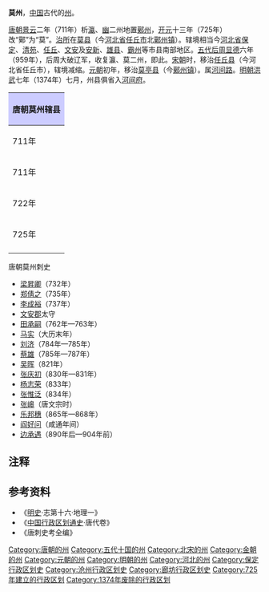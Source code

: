 '''莫州'''，[[中国|中国]]古代的[[州|州]]。

[[唐朝|唐朝]][[景云|景云]]二年（711年）析[[瀛州|瀛]]、[[幽州|幽]]二州地置[[鄚州_(唐朝)|鄚州]]，[[开元|开元]]十三年（725年）改“鄚”为“莫”。[[治所|治所]]在[[莫县|莫县]]（今[[河北省|河北省]][[任丘市|任丘市]]北[[鄚州镇|鄚州镇]]）。辖境相当今[[河北省|河北省]][[保定市|保定]]、[[清苑县|清苑]]、[[任丘市|任丘]]、[[文安县|文安]]及[[安新县|安新]]、[[雄县|雄县]]、[[霸州市|霸州]]等市县南部地区。[[五代|五代]][[后周|后周]][[显德|显德]]六年（959年），后周大破辽军，收复瀛、莫二州，即此。[[宋朝|宋朝]]时，移治[[任丘县|任丘县]]（今河北省任丘市），辖境减缩。[[元朝|元朝]]初年，移治[[莫亭县|莫亭县]]（今[[鄚州镇|鄚州镇]]）。属[[河间路|河间路]]。[[明朝|明朝]][[洪武|洪武]]七年（1374年）七月，州县俱省入[[河间府|河间府]]。 

{| align=center class="wikitable" style="width:600px; text-align:center"
|-
!colspan="2" style="background:#ccccff"|'''唐朝莫州辖县'''
|-
|711年||[[鄚县|鄚县]]、[[文安县|文安县]]、[[任丘县|任丘县]]<ref>今[[河北省|河北省]][[任丘市|任丘市]]</ref>、[[唐兴县|唐兴县]]<ref>今河北省[[安新县|安新县]][[端村镇|端村镇]]关城村</ref>、[[清苑县|清苑县]]、[[归义县|归义县]]<ref>今河北省[[容城县|容城县]][[晾马台镇|晾马台镇]]</ref>
|-
|711年||[[鄚县|鄚县]]、[[文安县|文安县]]、[[任丘县|任丘县]]、[[唐兴县|唐兴县]]、[[清苑县|清苑县]]（[[归义县|归义县]]改属[[幽州|幽州]]）
|-
|722年||[[鄚县|鄚县]]、[[文安县|文安县]]、[[任丘县|任丘县]]、[[唐兴县|唐兴县]]、[[清苑县|清苑县]]（新设[[长丰县|长丰县]]<ref>今河北省任丘市[[长丰镇|长丰镇]]</ref>）
|-
|725年||[[鄚县|鄚县]]（改为[[莫县|莫县]]）、[[长丰县|长丰县]]、[[文安县|文安县]]、[[任丘县|任丘县]]、[[唐兴县|唐兴县]]、[[清苑县|清苑县]]
|-
|}

;唐朝莫州刺史
*[[梁昇卿|梁昇卿]]（732年）
*[[郑倩之|郑倩之]]（735年）
*[[李成裕|李成裕]]（737年）
*[[文安郡|文安郡]]太守
*[[田承嗣|田承嗣]]（762年—763年）
*[[马实|马实]]（大历末年）
*[[刘济|刘济]]（784年—785年）
*[[蔡雄|蔡雄]]（785年—787年）
*[[吴晖|吴晖]]（821年）
*[[张庆初|张庆初]]（830年—831年）
*[[杨志荣|杨志荣]]（833年）
*[[张惟泛|张惟泛]]（834年）
*[[张㟸|张㟸]]（唐文宗时）
*[[乐邦穗|乐邦穗]]（865年—868年）
*[[阎好问|阎好问]]（咸通年间）
*[[边承遇|边承遇]]（890年后—904年前）

== 注释 ==
{{reflist}}

== 参考资料 ==
*《[[明史|明史]]·志第十六·地理一》
*《[[中国行政区划通史|中国行政区划通史]]·唐代卷》
*《唐刺史考全编》
{{五代行政區劃|nocat}}
{{北宋行政區劃|nocat}}
{{金朝行政區劃|nocat}}
{{元朝行政區劃|nocat}}
{{DEFAULTSORT:M}}
[[Category:唐朝的州|Category:唐朝的州]]
[[Category:五代十国的州|Category:五代十国的州]]
[[Category:北宋的州|Category:北宋的州]]
[[Category:金朝的州|Category:金朝的州]]
[[Category:元朝的州|Category:元朝的州]]
[[Category:明朝的州|Category:明朝的州]]
[[Category:河北的州|Category:河北的州]]
[[Category:保定行政区划史|Category:保定行政区划史]]
[[Category:沧州行政区划史|Category:沧州行政区划史]]
[[Category:廊坊行政区划史|Category:廊坊行政区划史]]
[[Category:725年建立的行政区划|Category:725年建立的行政区划]]
[[Category:1374年废除的行政区划|Category:1374年废除的行政区划]]